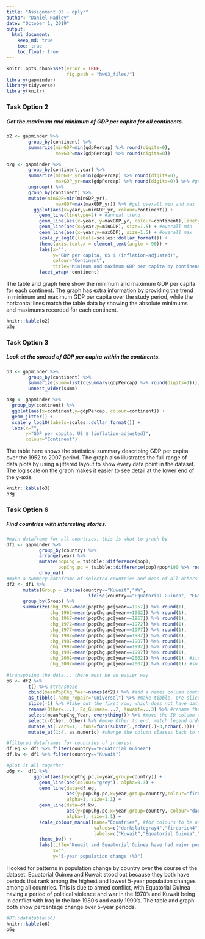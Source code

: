 ```yaml
---
title: "Assignment 03 - dplyr"
author: "Daniel Hadley"
date: "October 1, 2019"
output: 
  html_document:
    keep_md: true
    toc: true
    toc_float: true
---
```

<!--This is to set up the two-column and clearer output formats-->
<style type="text/css">
.twoC {width: 100%}
.clearer {clear: both}
.twoC .table {max-width: 50%; float: right}
.twoC img {max-width: 50%; float: left}
</style>

```r
knitr::opts_chunk$set(error = TRUE,
                      fig.path = "hw03_files/")
library(gapminder)
library(tidyverse)
library(knitr)

```


### Task Option 2
##### Get the maximum and minimum of GDP per capita for all continents.

<div class="twoC">
```r
o2 <- gapminder %>%
        group_by(continent) %>%
        summarize(minGDP=min(gdpPercap) %>% round(digits=0),
                  maxGDP=max(gdpPercap) %>% round(digits=0))
```

```r
o2g <- gapminder %>%
        group_by(continent,year) %>%
        summarize(minGDP_yr=min(gdpPercap) %>% round(digits=0),
                  maxGDP_yr=max(gdpPercap) %>% round(digits=0)) %>% #get annual min and max
        ungroup() %>%
        group_by(continent) %>%
        mutate(minGDP=min(minGDP_yr),
                  maxGDP=max(maxGDP_yr)) %>% #get overall min and max
          ggplot(aes(x=year,y=minGDP_yr, colour=continent)) +
            geom_line(linetype=2) + #annual trend
            geom_line(aes(x=year, y=maxGDP_yr, colour=continent),linetype=2) + #annual trend
            geom_line(aes(x=year,y=minGDP), size=1.5) + #overall min
            geom_line(aes(x=year,y=maxGDP), size=1.5) + #overall max
            scale_y_log10(labels=scales::dollar_format()) +
            theme(axis.text.x = element_text(angle = 90)) +
            labs(x="",
                 y="GDP per capita, US $ (inflation-adjusted)",
                 colour="Continent",
                 title="Minimum and maximum GDP per capita by continent, 1952 to 2007") +
            facet_wrap(~continent)

```

The table and graph here show the minimum and maximum GDP per capita for each continent. The graph has extra information by providing the trend in minimum and maximum GDP per capita over the study period, while the horizontal lines match the table data by showing the absolute minimums and maximums recorded for each continent.

<div class="twoC">
```r

knitr::kable(o2)
o2g

```
</div>
<div class="clearer"></div>



### Task Option 3
##### Look at the spread of GDP per capita within the continents.


```r

o3 <- gapminder %>%
        group_by(continent) %>%
        summarize(summ=list(c(summary(gdpPercap) %>% round(digits=1)))) %>%
        unnest_wider(summ)

```


```r

o3g <- gapminder %>%
  group_by(continent) %>%
  ggplot(aes(x=continent,y=gdpPercap, colour=continent)) +
  geom_jitter() +
  scale_y_log10(labels=scales::dollar_format()) +
  labs(x="",
       y="GDP per capita, US $ (inflation-adjusted)",
       colour="Continent")

```

The table here shows the statistical summary describing GDP per capita over the 1952 to 2007 period. The graph also illustrates the full range of data plots by using a jittered layout to show every data point in the dataset. The log scale on the graph makes it easier to see detail at the lower end of the y-axis.

<div class="twoC">
```r

knitr::kable(o3)
o3g

```
</div>
<div class="clearer"></div>



### Task Option 6
##### Find countries with interesting stories.

```r

#main dataframe for all countries, this is what to graph by
df1 <- gapminder %>%
            group_by(country) %>%
            arrange(year) %>%
            mutate(popChg = tsibble::difference(pop),
                   popChg.pc = tsibble::difference(pop)/pop*100 %>% round(digits=1)) %>%
            drop_na() 
#make a summary dataframe of selected countries and mean of all others
df2 <- df1 %>%
      mutate(Group = ifelse(country=="Kuwait","KW", 
                              ifelse(country=="Equatorial Guinea", "EG", "All"))) %>%
      group_by(Group) %>%
      summarize(chg_1957=mean(popChg.pc[year==1957]) %>% round(1),
                chg_1962=mean(popChg.pc[year==1962]) %>% round(1),
                chg_1967=mean(popChg.pc[year==1967]) %>% round(1),
                chg_1972=mean(popChg.pc[year==1972]) %>% round(1),
                chg_1977=mean(popChg.pc[year==1977]) %>% round(1),
                chg_1982=mean(popChg.pc[year==1982]) %>% round(1),
                chg_1987=mean(popChg.pc[year==1987]) %>% round(1),
                chg_1992=mean(popChg.pc[year==1992]) %>% round(1),
                chg_1997=mean(popChg.pc[year==1997]) %>% round(1),
                chg_2002=mean(popChg.pc[year==2002]) %>% round(1), #its too wide for side-by-side
                chg_2007=mean(popChg.pc[year==2007]) %>% round(1)) #so must transpose below
    
#transposing the data... there must be an easier way
o6 <- df2 %>%
        t() %>% #transpose
        cbind(meanPopChg_Year=names(df2)) %>% #add a names column containing the years
        as_tibble(.name_repair="universal") %>% #make tibble, pre-slice because slice only works on tibble
        slice(-1) %>% #take out the first row, which does not have data
        rename(Other=...1, Eq_Guinea=...2, Kuwait=...3) %>% #rename the other columns
        select(meanPopChg_Year, everything()) %>% #move the ID column to the left
        select(-Other, Other) %>% #move Other to end, match legend order
        mutate_at(.vars=1, .funs=funs(substr(.,nchar(.)-3,nchar(.)))) %>% #keep just the year
        mutate_at(1:4, as.numeric) #change the column classes back to numeric

```

```r


#filtered dataframes for countries of interest
df.eg <- df1 %>% filter(country=="Equatorial Guinea")
df.kw <- df1 %>% filter(country=="Kuwait")

#plot it all together
o6g <-  df1 %>%
          ggplot(aes(y=popChg.pc,x=year,group=country)) +
            geom_line(aes(colour="grey"), alpha=0.3) +
            geom_line(data=df.eg, 
                      aes(y=popChg.pc,x=year,group=country,colour="firebrick4"),  
                      alpha=1, size=1.1) +
            geom_line(data=df.kw, 
                      aes(y=popChg.pc,x=year,group=country, colour="darkslategray4"), 
                      alpha=1, size=1.1) +
            scale_colour_manual(name="Countries", #for colours to be used in legend they need to be called in aes() within geom() functions
                                values=c("darkslategray4","firebrick4","grey"), #order apprently needs to be in reverse of when called
                                labels=c("Kuwait","Equatorial Guinea","Other")) + 
            theme_bw() +
            labs(title="Kuwait and Equatorial Guinea have had major population \n fluctuations due to armed conflict",
                 x="",
                 y="5-year population change (%)")
```

I looked for patterns in population change by country over the course of the dataset. Equatorial Guinea and Kuwait stood out because they both have periods that rank among the highest and lowest 5-year population changes among all countries. This is due to armed conflict, with Equatorial Guinea having a period of political violence and war in the 1970's and Kuwait being in conflict with Iraq in the late 1980's and early 1990's. The table and graph both show percentage change over 5-year periods.

<div class="twoC">
```r
#DT::datatable(o6)
knitr::kable(o6)
o6g

```
</div>
<div class="clearer"></div>

